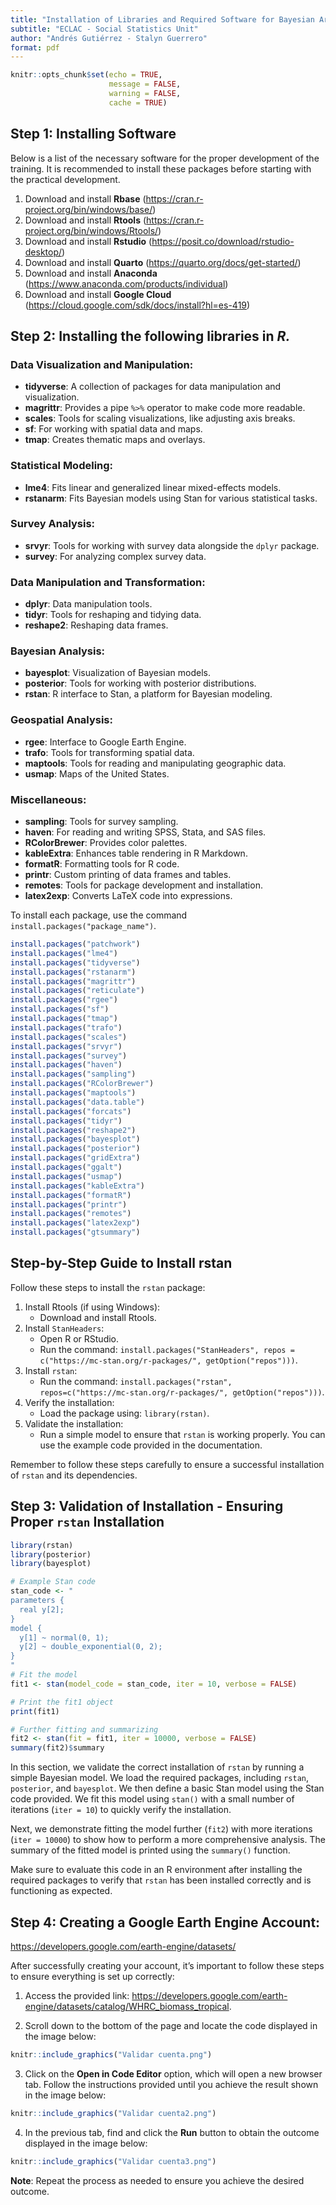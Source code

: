 ```yaml
---
title: "Installation of Libraries and Required Software for Bayesian Area Models."
subtitle: "ECLAC - Social Statistics Unit"
author: "Andrés Gutiérrez - Stalyn Guerrero"
format: pdf
---
```


```r
knitr::opts_chunk$set(echo = TRUE, 
                      message = FALSE,
                      warning = FALSE,
                      cache = TRUE)

```

## Step 1: Installing Software

Below is a list of the necessary software for the proper development of the training. It is recommended to install these packages before starting with the practical development.

1. Download and install **Rbase** (<https://cran.r-project.org/bin/windows/base/>)
2. Download and install **Rtools** (<https://cran.r-project.org/bin/windows/Rtools/>)
3. Download and install **Rstudio** (<https://posit.co/download/rstudio-desktop/>)
4. Download and install **Quarto** (<https://quarto.org/docs/get-started/>)
5. Download and install **Anaconda** (<https://www.anaconda.com/products/individual>)
6. Download and install **Google Cloud** (<https://cloud.google.com/sdk/docs/install?hl=es-419>)


## Step 2: Installing the following libraries in *R.*

### Data Visualization and Manipulation:
- **tidyverse**: A collection of packages for data manipulation and visualization.
- **magrittr**: Provides a pipe `%>%` operator to make code more readable.
- **scales**: Tools for scaling visualizations, like adjusting axis breaks.
- **sf**: For working with spatial data and maps.
- **tmap**: Creates thematic maps and overlays.

### Statistical Modeling:
- **lme4**: Fits linear and generalized linear mixed-effects models.
- **rstanarm**: Fits Bayesian models using Stan for various statistical tasks.

### Survey Analysis:
- **srvyr**: Tools for working with survey data alongside the `dplyr` package.
- **survey**: For analyzing complex survey data.

### Data Manipulation and Transformation:
- **dplyr**: Data manipulation tools.
- **tidyr**: Tools for reshaping and tidying data.
- **reshape2**: Reshaping data frames.

### Bayesian Analysis:
- **bayesplot**: Visualization of Bayesian models.
- **posterior**: Tools for working with posterior distributions.
- **rstan**: R interface to Stan, a platform for Bayesian modeling.

### Geospatial Analysis:
- **rgee**: Interface to Google Earth Engine.
- **trafo**: Tools for transforming spatial data.
- **maptools**: Tools for reading and manipulating geographic data.
- **usmap**: Maps of the United States.

### Miscellaneous:
- **sampling**: Tools for survey sampling.
- **haven**: For reading and writing SPSS, Stata, and SAS files.
- **RColorBrewer**: Provides color palettes.
- **kableExtra**: Enhances table rendering in R Markdown.
- **formatR**: Formatting tools for R code.
- **printr**: Custom printing of data frames and tables.
- **remotes**: Tools for package development and installation.
- **latex2exp**: Converts LaTeX code into expressions.

To install each package, use the command `install.packages("package_name")`.

```r
install.packages("patchwork")
install.packages("lme4")
install.packages("tidyverse")
install.packages("rstanarm")
install.packages("magrittr")
install.packages("reticulate") 
install.packages("rgee") 
install.packages("sf")
install.packages("tmap")
install.packages("trafo")
install.packages("scales")
install.packages("srvyr")
install.packages("survey")
install.packages("haven")
install.packages("sampling")
install.packages("RColorBrewer")
install.packages("maptools")
install.packages("data.table")
install.packages("forcats")
install.packages("tidyr")
install.packages("reshape2")
install.packages("bayesplot")
install.packages("posterior")
install.packages("gridExtra")
install.packages("ggalt")
install.packages("usmap")
install.packages("kableExtra")
install.packages("formatR")
install.packages("printr")
install.packages("remotes")
install.packages("latex2exp")
install.packages("gtsummary")
```

## Step-by-Step Guide to Install rstan

Follow these steps to install the `rstan` package:

1. Install Rtools (if using Windows):
   - Download and install Rtools.

2. Install `StanHeaders`:
   - Open R or RStudio.
   - Run the command: `install.packages("StanHeaders", repos = c("https://mc-stan.org/r-packages/", getOption("repos")))`.

3. Install `rstan`:
   - Run the command: `install.packages("rstan", repos=c("https://mc-stan.org/r-packages/", getOption("repos")))`.

4. Verify the installation:
   - Load the package using: `library(rstan)`.

5. Validate the installation:
   - Run a simple model to ensure that `rstan` is working properly. You can use the example code provided in the documentation.

Remember to follow these steps carefully to ensure a successful installation of `rstan` and its dependencies.

## Step 3: Validation of Installation - Ensuring Proper `rstan` Installation


```r
library(rstan)
library(posterior)
library(bayesplot)

# Example Stan code
stan_code <- "
parameters {
  real y[2]; 
} 
model {
  y[1] ~ normal(0, 1);
  y[2] ~ double_exponential(0, 2);
} 
"
# Fit the model
fit1 <- stan(model_code = stan_code, iter = 10, verbose = FALSE) 

# Print the fit1 object
print(fit1)

# Further fitting and summarizing
fit2 <- stan(fit = fit1, iter = 10000, verbose = FALSE) 
summary(fit2)$summary 
```

In this section, we validate the correct installation of `rstan` by running a simple Bayesian model. We load the required packages, including `rstan`, `posterior`, and `bayesplot`. We then define a basic Stan model using the Stan code provided. We fit this model using `stan()` with a small number of iterations (`iter = 10`) to quickly verify the installation.

Next, we demonstrate fitting the model further (`fit2`) with more iterations (`iter = 10000`) to show how to perform a more comprehensive analysis. The summary of the fitted model is printed using the `summary()` function.

Make sure to evaluate this code in an R environment after installing the required packages to verify that `rstan` has been installed correctly and is functioning as expected.

## Step 4: Creating a Google Earth Engine Account:

<https://developers.google.com/earth-engine/datasets/>

After successfully creating your account, it's important to follow these steps to ensure everything is set up correctly:

1. Access the provided link: <https://developers.google.com/earth-engine/datasets/catalog/WHRC_biomass_tropical>.

2. Scroll down to the bottom of the page and locate the code displayed in the image below:

```r
knitr::include_graphics("Validar cuenta.png")
```

3. Click on the **Open in Code Editor** option, which will open a new browser tab. Follow the instructions provided until you achieve the result shown in the image below:

```r
knitr::include_graphics("Validar cuenta2.png")
```

4. In the previous tab, find and click the **Run** button to obtain the outcome displayed in the image below:

```r
knitr::include_graphics("Validar cuenta3.png")
```


**Note**: Repeat the process as needed to ensure you achieve the desired outcome.